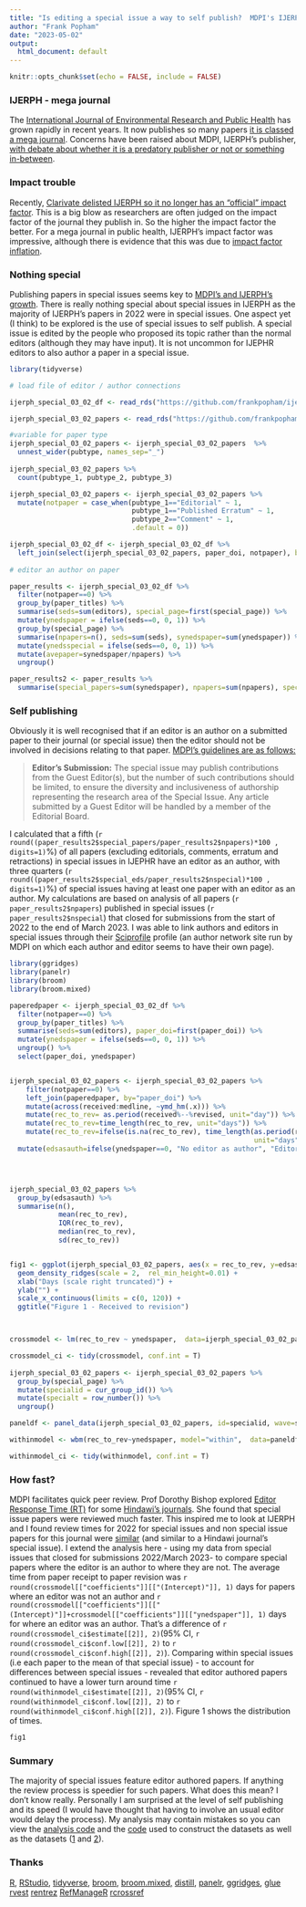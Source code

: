 ```yaml
---
title: "Is editing a special issue a way to self publish?  MDPI's IJERPH"
author: "Frank Popham"
date: "2023-05-02"
output:
  html_document: default
---
```


```r
knitr::opts_chunk$set(echo = FALSE, include = FALSE)
```

### IJERPH - mega journal

The [International Journal of Environmental Research and Public Health](https://www.mdpi.com/journal/ijerph) has grown rapidly in recent years. It now publishes so many papers [it is classed a mega journal](https://jamanetwork.com/journals/jama/article-abstract/2802853). Concerns have been raised about MDPI, IJERPH's publisher, [with debate about whether it is a predatory publisher or not or something in-between](https://paolocrosetto.wordpress.com/2021/04/12/is-mdpi-a-predatory-publisher/).

### Impact trouble

Recently, [Clarivate delisted IJERPH so it no longer has an "official" impact factor](https://www.science.org/content/article/fast-growing-open-access-journals-stripped-coveted-impact-factors). This is a big blow as researchers are often judged on the impact factor of the journal they publish in. So the higher the impact factor the better. For a mega journal in public health, IJERPH's impact factor was impressive, although there is evidence that this was due to [impact factor inflation](https://mahansonresearch.weebly.com/blog/mdpi-mega-journal-delisted-by-clarivate-web-of-science).

### Nothing special

Publishing papers in special issues seems key to [MDPI's and IJERPH's growth](https://paolocrosetto.wordpress.com/2021/04/12/is-mdpi-a-predatory-publisher/). There is really nothing special about special issues in IJERPH as the majority of IJERPH's papers in 2022 were in special issues. One aspect yet (I think) to be explored is the use of special issues to self publish. A special issue is edited by the people who proposed its topic rather than the normal editors (although they may have input). It is not uncommon for IJEPHR editors to also author a paper in a special issue.

```r

library(tidyverse)

# load file of editor / author connections

ijerph_special_03_02_df <- read_rds("https://github.com/frankpopham/ijerph/blob/master/data/ijerph_special_03_02_df.RDS?raw=true")

ijerph_special_03_02_papers <- read_rds("https://github.com/frankpopham/ijerph/blob/master/data/ijerph_special_03_02_papers.RDS?raw=true")

#variable for paper type
ijerph_special_03_02_papers <- ijerph_special_03_02_papers  %>%
  unnest_wider(pubtype, names_sep="_") 
  
ijerph_special_03_02_papers %>%
  count(pubtype_1, pubtype_2, pubtype_3)  

ijerph_special_03_02_papers <- ijerph_special_03_02_papers %>%
  mutate(notpaper = case_when(pubtype_1=="Editorial" ~ 1, 
                              pubtype_1=="Published Erratum" ~ 1,
                              pubtype_2=="Comment" ~ 1,
                              .default = 0)) 

ijerph_special_03_02_df <- ijerph_special_03_02_df %>%
  left_join(select(ijerph_special_03_02_papers, paper_doi, notpaper), by="paper_doi")
  
# editor an author on paper

paper_results <- ijerph_special_03_02_df %>%
  filter(notpaper==0) %>%
  group_by(paper_titles) %>%
  summarise(seds=sum(editors), special_page=first(special_page)) %>%
  mutate(ynedspaper = ifelse(seds==0, 0, 1)) %>%
  group_by(special_page) %>%
  summarise(npapers=n(), seds=sum(seds), synedspaper=sum(ynedspaper)) %>%
  mutate(ynedsspecial = ifelse(seds==0, 0, 1)) %>%
  mutate(avepaper=synedspaper/npapers) %>%
  ungroup()

paper_results2 <- paper_results %>%
  summarise(special_papers=sum(synedspaper), npapers=sum(npapers), special_eds=sum(ynedsspecial), nspecial=n())


```

### Self publishing

Obviously it is well recognised that if an editor is an author on a submitted paper to their journal (or special issue) then the editor should not be involved in decisions relating to that paper. [MDPI's guidelines are as follows:](https://www.mdpi.com/special_issues_guidelines)

> **Editor's Submission:** The special issue may publish contributions from the Guest Editor(s), but the number of such contributions should be limited, to ensure the diversity and inclusiveness of authorship representing the research area of the Special Issue. Any article submitted by a Guest Editor will be handled by a member of the Editorial Board.

I calculated that a fifth (`r round((paper_results2$special_papers/paper_results2$npapers)*100 , digits=1)`%) of all papers (excluding editorials, comments, erratum and retractions) in special issues in IJEPHR have an editor as an author, with three quarters (`r round((paper_results2$special_eds/paper_results2$nspecial)*100 , digits=1)`%) of special issues having at least one paper with an editor as an author. My calculations are based on analysis of all papers (`r paper_results2$npapers`) published in special issues (`r paper_results2$nspecial`) that closed for submissions from the start of 2022 to the end of March 2023. I was able to link authors and editors in special issues through their [Sciprofile](https://sciprofiles.com/) profile (an author network site run by MDPI on which each author and editor seems to have their own page).

```r
library(ggridges)
library(panelr)
library(broom)
library(broom.mixed)

paperedpaper <- ijerph_special_03_02_df %>%
  filter(notpaper==0) %>%
  group_by(paper_titles) %>%
  summarise(seds=sum(editors), paper_doi=first(paper_doi)) %>%
  mutate(ynedspaper = ifelse(seds==0, 0, 1)) %>%
  ungroup() %>%
  select(paper_doi, ynedspaper)


ijerph_special_03_02_papers <- ijerph_special_03_02_papers %>%
    filter(notpaper==0) %>%
    left_join(paperedpaper, by="paper_doi") %>%
    mutate(across(received:medline, ~ymd_hm(.x))) %>%
    mutate(rec_to_rev= as.period(received%--%revised, unit="day")) %>%
    mutate(rec_to_rev=time_length(rec_to_rev, unit="days")) %>%
    mutate(rec_to_rev=ifelse(is.na(rec_to_rev), time_length(as.period(received%--%accepted, unit="day"),
                                                            unit="days"), rec_to_rev)) %>%
  mutate(edsasauth=ifelse(ynedspaper==0, "No editor as author", "Editor as author"))




ijerph_special_03_02_papers %>%
  group_by(edsasauth) %>%
  summarise(n(),
            mean(rec_to_rev),
            IQR(rec_to_rev),
            median(rec_to_rev),
            sd(rec_to_rev))


fig1 <- ggplot(ijerph_special_03_02_papers, aes(x = rec_to_rev, y=edsasauth)) +
  geom_density_ridges(scale = 2,  rel_min_height=0.01) +
  xlab("Days (scale right truncated)") +
  ylab("") +
  scale_x_continuous(limits = c(0, 120)) +
  ggtitle("Figure 1 - Received to revision")



crossmodel <- lm(rec_to_rev ~ ynedspaper,  data=ijerph_special_03_02_papers)

crossmodel_ci <- tidy(crossmodel, conf.int = T)
  
ijerph_special_03_02_papers <- ijerph_special_03_02_papers %>%
  group_by(special_page) %>%
  mutate(specialid = cur_group_id()) %>%
  mutate(specialt = row_number()) %>%
  ungroup()

paneldf <- panel_data(ijerph_special_03_02_papers, id=specialid, wave=specialt)

withinmodel <- wbm(rec_to_rev~ynedspaper, model="within",  data=paneldf)

withinmodel_ci <- tidy(withinmodel, conf.int = T)

```


### How fast?

MDPI facilitates quick peer review. Prof Dorothy Bishop explored [Editor Response Time (RT)](https://psyarxiv.com/6mbgv) for some [Hindawi's journals](https://www.hindawi.com/). She found that special issue papers were reviewed much faster. This inspired me to look at IJERPH and I found review times for 2022 for special issues and non special issue papers for this journal were [similar](https://mastodon.scot/@PophamFrank/109988456500338864) (and similar to a Hindawi journal's special issue). I extend the analysis here - using my data from special issues that closed for submissions 2022/March 2023- to compare special papers where the editor is an author to where they are not. The average time from paper receipt to paper revision was `r round(crossmodel[["coefficients"]][["(Intercept)"]], 1)` days for papers where an editor was not an author and `r round(crossmodel[["coefficients"]][["(Intercept)"]]+crossmodel[["coefficients"]][["ynedspaper"]], 1)` days for where an editor was an author. That's a difference of `r round(crossmodel_ci$estimate[[2]], 2)`(95% CI, `r round(crossmodel_ci$conf.low[[2]], 2)` to `r round(crossmodel_ci$conf.high[[2]], 2)`). Comparing within special issues (i.e each paper to the mean of that special issue) - to account for differences between special issues - revealed that editor authored papers continued to have a lower turn around time `r round(withinmodel_ci$estimate[[2]], 2)`(95% CI, `r round(withinmodel_ci$conf.low[[2]], 2)` to `r round(withinmodel_ci$conf.high[[2]], 2)`). Figure 1 shows the distribution of times.

```r

fig1

```


### Summary

The majority of special issues feature editor authored papers. If anything the review process is speedier for such papers. What does this mean? I don't know really. Personally I am surprised at the level of self publishing and its speed (I would have thought that having to involve an usual editor would delay the process). My analysis may contain mistakes so you can view the [analysis code](https://github.com/frankpopham/ijerph/blob/master/blog.Rmd) and the [code](https://github.com/frankpopham/ijerph/blob/master/ijerph_special_03_02.R) used to construct the datasets as well as the datasets ([1](https://github.com/frankpopham/ijerph/blob/master/data/ijerph_special_03_02_df.RDS?raw=true) and [2](https://github.com/frankpopham/ijerph/blob/master/data/ijerph_special_03_02_papers.RDS?raw=true)).

### Thanks

[R](https://www.r-project.org/), [RStudio](https://posit.co/products/open-source/rstudio/), [tidyverse](https://www.tidyverse.org/), [broom](https://broom.tidymodels.org/), [broom.mixed,](https://github.com/bbolker/broom.mixed) [distill](https://rstudio.github.io/distill/), [panelr](https://panelr.jacob-long.com/), [ggridges](https://cran.r-project.org/web/packages/ggridges/vignettes/introduction.html),
[glue](https://glue.tidyverse.org/)
[rvest](https://rvest.tidyverse.org/)
[rentrez](https://docs.ropensci.org/rentrez/)
[RefManageR](https://github.com/ropensci/RefManageR/)
[rcrossref](https://github.com/ropensci/rcrossref)
